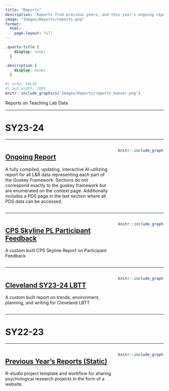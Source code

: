 ```yaml
---
title: "Reports"
description: "Reports from previous years, and this year's ongoing report which provides continuous updated data by site."
image: "Images/Reports/reports.png"
format:
  html:
    page-layout: full
---
```


```css
.quarto-title {
    display: none;
  }

.description {
    display: none;
  }
```

```r
#| echo: FALSE
#| out.width: 100%
knitr::include_graphics('Images/Reports/reports_banner.png')
```

Reports on Teaching Lab Data

------------------------------------------------------------------------

# SY23-24

------------------------------------------------------------------------

::: columns
::: {.column width="70%"}
## [Ongoing Report](https://teachinglabhq.shinyapps.io/OngoingReport_23_24/)

A fully compiled, updating, interactive AI-utilizing report for all L&R data representing each part of the Guskey Framework. Sections do not correspond exactly to the guskey framework but are enumerated on the context page. Additionally includes a PDS page in the last section where all PDS data can be accessed.
:::

::: {.column width="30%"}
```r
knitr::include_graphics("Images/Reports/ongoing_report.png")
```
:::
:::

------------------------------------------------------------------------

::: columns
::: {.column width="70%"}
## [CPS Skyline PL Participant Feedback](https://lookerstudio.google.com/reporting/d893b206-4d7f-4c87-966a-e7f9f733f529/page/UJUkD?s=rFEFXNvc2RE)

A custom built CPS Skyline Report on Participant Feedback
:::

::: {.column width="30%"}
```r
knitr::include_graphics("Images/Reports/skyline.png")
```
:::
:::

------------------------------------------------------------------------

::: columns
::: {.column width="70%"}
## [Cleveland SY23-24 LBTT](https://lookerstudio.google.com/reporting/e105f773-a9de-4557-854c-25507d6b532b/page/juHnD?s=toOvTMv_m4U)

A custom built report on trends, environment, planning, and writing for Cleveland LBTT
:::

::: {.column width="30%"}
```r
knitr::include_graphics("Images/Reports/cleveland_lbtt.png")
```
:::
:::

------------------------------------------------------------------------

# SY22-23

------------------------------------------------------------------------

::: columns
::: {.column width="70%"}
## [Previous Year's Reports (Static)](https://drive.google.com/drive/folders/1xi_8BgYrYfdVgSSMDF_exQo9AFCs92s5)

R-studio project template and workflow for sharing psychological research projects in the form of a website.
:::

::: {.column width="30%"}
```r
knitr::include_graphics("Images/Reports/google_drive.png")
```
:::
:::
